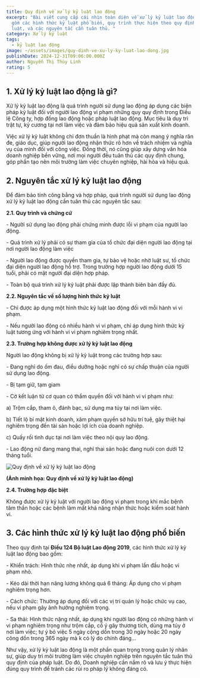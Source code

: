 ```yaml
---
title: Quy định về xử lý kỷ luật lao động
excerpt: "Bài viết cung cấp cái nhìn toàn diện về xử lý kỷ luật lao động, bao
  gồm các hình thức kỷ luật phổ biến, quy trình thực hiện theo quy định pháp
  luật, và các nguyên tắc cần tuân thủ. "
category: Xử lý kỷ luật
tags:
  - kỷ luật lao động
image: ~/assets/images/quy-dinh-ve-xu-ly-ky-luat-lao-dong.jpg
publishDate: 2024-12-31T09:06:00.000Z
author: Nguyễn Thị Thùy Linh
rating: 5
---
```

## 1. Xử lý kỷ luật lao động là gì?

Xử lý kỷ luật lao động là quá trình người sử dụng lao động áp dụng các biện pháp kỷ luật đối với người lao động vi phạm những quy quy định trong Điều lệ Công ty, hợp đồng lao động hoặc pháp luật lao động. Mục tiêu là duy trì trật tự, kỷ cương tại nơi làm việc và đảm bảo hiệu quả sản xuất kinh doanh.

Việc xử lý kỷ luật không chỉ đơn thuần là hình phạt mà còn mang ý nghĩa răn đe, giáo dục, giúp người lao động nhận thức rõ hơn về trách nhiệm và nghĩa vụ của mình đối với công việc. Đồng thời, nó cũng giúp xây dựng văn hóa doanh nghiệp bền vững, nơi mọi người đều tuân thủ các quy định chung, góp phần tạo nên môi trường làm việc chuyên nghiệp, hài hòa và hiệu quả.

## 2. Nguyên tắc xử lý kỷ luật lao động

Để đảm bảo tính công bằng và hợp pháp, quá trình người sử dụng lao động xử lý kỷ luật lao động cần tuân thủ các nguyên tắc sau:

**2.1.	Quy trình và chứng cứ**

\- Người sử dụng lao động phải chứng minh được lỗi vi phạm của người lao động.

\- Quá trình xử lý phải có sự tham gia của tổ chức đại diện người lao động tại nơi người lao động làm việc

\- Người lao động được quyền tham gia, tự bảo vệ hoặc nhờ luật sư, tổ chức đại diện người lao động hỗ trợ. Trong trường hợp người lao động dưới 15 tuổi, phải có mặt người đại diện hợp pháp.

\- Toàn bộ quá trình xử lý kỷ luật phải được lập thành biên bản đầy đủ.

**2.2.	Nguyên tắc về số lượng hình thức kỷ luật**

\- Chỉ được áp dụng một hình thức kỷ luật lao động đối với mỗi hành vi vi phạm.

\- Nếu người lao động có nhiều hành vi vi phạm, chỉ áp dụng hình thức kỷ luật tương ứng với hành vi vi phạm nghiêm trọng nhất.

**2.3.	Trường hợp không được xử lý kỷ luật lao động**

Người lao động không bị xử lý kỷ luật trong các trường hợp sau:

\- Đang nghỉ do ốm đau, điều dưỡng hoặc nghỉ có sự chấp thuận của người sử dụng lao động.

\- Bị tạm giữ, tạm giam 

\- Cờ kết luận từ cơ quan có thẩm quyền đối với hành vi vi phạm như:

a) Trộm cắp, tham ô, đánh bạc, sử dụng ma túy tại nơi làm việc.

b) Tiết lộ bí mật kinh doanh, xâm phạm quyền sở hữu trí tuệ, gây thiệt hại nghiêm trọng đến tài sản hoặc lợi ích của doanh nghiệp.

c) Quấy rối tình dục tại nơi làm việc theo nội quy lao động.

\- Lao động nữ đang mang thai, nghỉ thai sản hoặc đang nuôi con dưới 12 tháng tuổi.

![Quy định về xử lý kỷ luật lao động](~/assets/images/quy-dinh-ve-xu-ly-ky-luat-lao-dong-yplawfirm.jpg "Quy định về xử lý kỷ luật lao động")

**(Ảnh minh họa: Quy định về xử lý kỷ luật lao động)**

**2.4.	Trường hợp đặc biệt**

Không được xử lý kỷ luật với người lao động vi phạm trong khi mắc bệnh tâm thần hoặc các bệnh làm mất khả năng nhận thức hoặc kiểm soát hành vi.

## 3. Các hình thức xử lý kỷ luật lao động phổ biến

Theo quy định tại **Điều 124 Bộ luật Lao động 2019**, các hình thức xử lý kỷ luật lao động bao gồm:

\- Khiển trách: Hình thức nhẹ nhất, áp dụng khi vi phạm lần đầu hoặc vi phạm nhỏ.

\- Kéo dài thời hạn nâng lương không quá 6 tháng: Áp dụng cho vi phạm nghiêm trọng hơn.

\- Cách chức: Thường áp dụng đối với các vị trí quản lý hoặc chức vụ cao, nếu vi phạm gây ảnh hưởng nghiêm trọng.

\- Sa thải: Hình thức nặng nhất, áp dụng khi người lao động có những hành vi vi phạm nghiêm trọng như trộm cắp, cố ý gây thương tích, dùng ma túy ở nơi làm việc; tự ý bỏ việc 5 ngày cộng dồn trong 30 ngày hoặc 20 ngày công dồn trong 365 ngày mà k có lý do chính đáng…

Như vậy, xử lý kỷ luật lao động là một phần quan trọng trong quản lý nhân sự, giúp duy trì môi trường làm việc chuyên nghiệp trên nguyên tắc tuân thủ quy định của pháp luật. Do đó, Doanh nghiệp cần nắm rõ và lưu ý thực hiện đúng quy trình để tránh các rủi ro pháp lý không đáng có.
